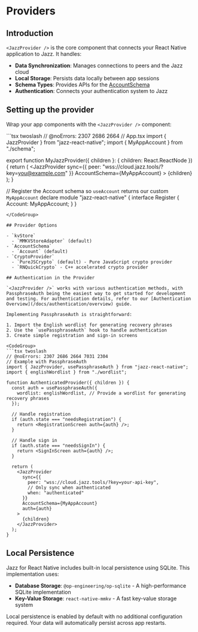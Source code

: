

# Providers

## Introduction

`<JazzProvider />` is the core component that connects your React Native application to Jazz. It handles:

- **Data Synchronization**: Manages connections to peers and the Jazz cloud
- **Local Storage**: Persists data locally between app sessions
- **Schema Types**: Provides APIs for the [AccountSchema](/docs/schemas/accounts-and-migrations)
- **Authentication**: Connects your authentication system to Jazz

## Setting up the provider

Wrap your app components with the `<JazzProvider />` component:

<CodeGroup>
```tsx twoslash
// @noErrors: 2307 2686 2664
// App.tsx
import { JazzProvider } from "jazz-react-native";
import { MyAppAccount } from "./schema";

export function MyJazzProvider({ children }: { children: React.ReactNode }) {
  return (
    <JazzProvider
      sync={{ peer: "wss://cloud.jazz.tools/?key=you@example.com" }}
      AccountSchema={MyAppAccount}
    >
      {children}
    </JazzProvider>
  );
}

// Register the Account schema so `useAccount` returns our custom `MyAppAccount`
declare module "jazz-react-native" {
  interface Register {
    Account: MyAppAccount;
  }
}
```
</CodeGroup>

## Provider Options

- `kvStore`
  - `MMKVStoreAdapter` (default)
- `AccountSchema`
  - `Account` (default)
- `CryptoProvider`
  - `PureJSCrypto` (default) - Pure JavaScript crypto provider
  - `RNQuickCrypto` - C++ accelerated crypto provider

## Authentication in the Provider

`<JazzProvider />` works with various authentication methods, with PassphraseAuth being the easiest way to get started for development and testing. For authentication details, refer to our [Authentication Overview](/docs/authentication/overview) guide.

Implementing PassphraseAuth is straightforward:

1. Import the English wordlist for generating recovery phrases
2. Use the `usePassphraseAuth` hook to handle authentication 
3. Create simple registration and sign-in screens

<CodeGroup>
```tsx twoslash
// @noErrors: 2307 2686 2664 7031 2304
// Example with PassphraseAuth
import { JazzProvider, usePassphraseAuth } from "jazz-react-native";
import { englishWordlist } from "./wordlist";

function AuthenticatedProvider({ children }) {
  const auth = usePassphraseAuth({
    wordlist: englishWordlist, // Provide a wordlist for generating recovery phrases
  });

  // Handle registration
  if (auth.state === "needsRegistration") {
    return <RegistrationScreen auth={auth} />;
  }
  
  // Handle sign in
  if (auth.state === "needsSignIn") {
    return <SignInScreen auth={auth} />;
  }
  
  return (
    <JazzProvider
      sync={{ 
        peer: "wss://cloud.jazz.tools/?key=your-api-key",
        // Only sync when authenticated
        when: "authenticated" 
      }}
      AccountSchema={MyAppAccount}
      auth={auth}
    >
      {children}
    </JazzProvider>
  );
}
```
</CodeGroup>

## Local Persistence

Jazz for React Native includes built-in local persistence using SQLite. This implementation uses:

- **Database Storage**: `@op-engineering/op-sqlite` - A high-performance SQLite implementation
- **Key-Value Storage**: `react-native-mmkv` - A fast key-value storage system

Local persistence is enabled by default with no additional configuration required. Your data will automatically persist across app restarts.
